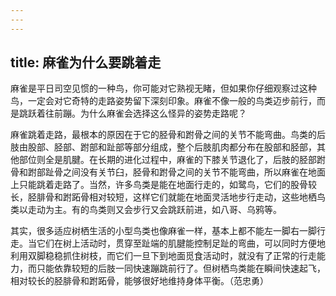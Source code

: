 ```yaml
---
---
---
```

title: 麻雀为什么要跳着走
---




麻雀是平日司空见惯的一种鸟，你可能对它熟视无睹，但如果你仔细观察过这种鸟，一定会对它奇特的走路姿势留下深刻印象。麻雀不像一般的鸟类迈步前行，而是跳跃着往前蹦。为什么麻雀会选择这么怪异的姿势走路呢？



麻雀跳着走路，最根本的原因在于它的胫骨和跗骨之间的关节不能弯曲。鸟类的后肢由股部、胫部、跗部和趾部等部分组成，整个后肢肌肉都分布在股部和胫部，其他部位则全是肌腱。在长期的进化过程中，麻雀的下膝关节退化了，后肢的胫部跗骨和跗部趾骨之间没有关节臼，胫骨和跗骨之间的关节不能弯曲，所以麻雀在地面上只能跳着走路了。当然，许多鸟类是能在地面行走的，如鹭鸟，它们的股骨较长，胫腓骨和跗跖骨相对较短，这样它们就能在地面灵活地步行走动，这些地栖鸟类以走动为主。有的鸟类则又会步行又会跳跃前进，如八哥、乌鸦等。

其实，很多适应树栖生活的小型鸟类也像麻雀一样，基本上都不能左一脚右一脚行走。当它们在树上活动时，贯穿至趾端的肌腱能控制足趾的弯曲，可以同时方便地利用双脚稳稳抓住树枝，而它们一旦下到地面觅食活动时，就没有了正常的行走能力，而只能依靠较短的后肢一同快速蹦跳前行了。但树栖鸟类能在瞬间快速起飞，相对较长的胫腓骨和跗跖骨，能够很好地维持身体平衡。（范忠勇）